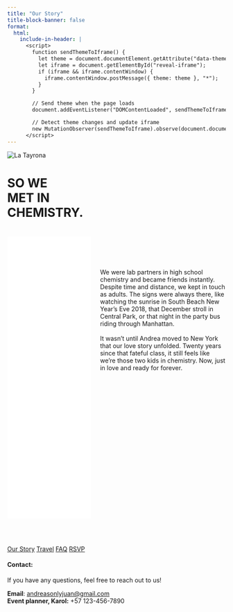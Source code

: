 ```yaml
---
title: "Our Story"
title-block-banner: false
format: 
  html:
    include-in-header: |
      <script>
        function sendThemeToIframe() {
          let theme = document.documentElement.getAttribute("data-theme");
          let iframe = document.getElementById("reveal-iframe");
          if (iframe && iframe.contentWindow) {
            iframe.contentWindow.postMessage({ theme: theme }, "*");
          }
        }

        // Send theme when the page loads
        document.addEventListener("DOMContentLoaded", sendThemeToIframe);

        // Detect theme changes and update iframe
        new MutationObserver(sendThemeToIframe).observe(document.documentElement, { attributes: true, attributeFilter: ["data-theme"] });
      </script>
---
```


![](images/hands.jpg "La Tayrona"){#home .full-width-image}

# SO WE <BR>MET IN <BR>CHEMISTRY.{.splash-title}

#

<div class="bleed-section bg-party text-center">


::: columns

::: {.column width="40%"}


<iframe id="reveal-iframe" 
        src="revel1.html" 
        width="100%" 
        height="650px" 
        style="border: none; background: transparent;" 
        allowtransparency="true">
</iframe>


:::

::: {.column width="60%"}

#

<div class="story">
<br><br>
We were lab partners in high school chemistry and became friends instantly. Despite time and distance, we kept in touch as adults. The signs were always there, like watching the sunrise in South Beach New Year's Eve 2018, that December stroll in Central Park, or that night in the party bus riding through Manhattan.
<br><br>
It wasn’t until Andrea moved to New York that our love story unfolded. Twenty years since that fateful class, it still feels like we’re those two kids in chemistry. Now, just in love and ready for forever. 

</div>


:::
 
:::

 
</div>


:::{.text-center}
<br>
<br>

[Our Story](story.html){.theme-button} 
<!-- [Schedule](story.html){.theme-button}  -->
[Travel](story.html){.theme-button}
[FAQ](faq.html){.theme-button}
[RSVP](story.html){.theme-button} 


#### Contact:

If you have any questions, feel free to reach out to us!

**Email**: [andreasonlyjuan@gmail.com](mailto:andreasonlyjuan@gmail.com) <BR>
**Event planner, Karol:** +57 123-456-7890

:::



